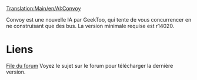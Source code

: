 [[Translation:Main/en/AI:Convoy]]
{{en/-}}
{{fr/NonIA}}

Convoy est une nouvelle IA par GeekToo, qui tente de vous concurrencer en ne construisant que des bus.
La version minimale requise est r14020.

=Liens=
[http://www.tt-forums.net/viewtopic.php?f=65&t=37946&p=718598#p718598 File du forum]
Voyez le sujet sur le forum pour télécharger la dernière version.